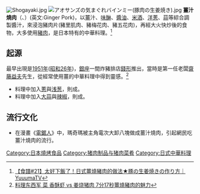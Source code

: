 [[File:Shogayaki.jpg|thumb]]
[[File:アオサンズの気まぐれバインミー(豚肉の生姜焼き).jpg|thumb]]
'''薑汁燒肉'''（{{lang|ja|生姜焼き}}、{{lang|ja|豚の生姜焼き}}）(英文:Ginger Pork)，以[[薑|薑]]汁、[[味醂|味醂]]、[[醬油|醬油]]、[[米酒|米酒]]、[[洋蔥|洋蔥]]、[[蒜|蒜]]等綜合調製醬汁，來浸泡豬肉片(豬里肌肉、豬梅花肉、豬五花肉)，再經大火快炒後的食物，大多使用[[豬肉|豬肉]]，是日本特有的中華料理。<ref>[https://www.youtube.com/watch?v=ocHjhfZAf0U 【食譜#21】太好下飯了！日式薑燒豬肉的做法★豚の生姜焼きの作り方｜YuuumaTV]</ref>

== 起源 ==
最早出現是[[1951年|1951年]]([[昭和26年|昭和26年]])，[[銀座|銀座]]一間炸豬排店[[錢形|錢形]]推出，當時是第一任老闆[[齋藤益夫|齋藤益夫]]先生，從經常使用薑的中華料理中得到靈感。<ref>[https://www.youtube.com/watch?v=u0B7lDuU7vY 料理东西军 菜 香酥虾 vs 姜烧猪肉 7分17秒薑燒豬肉的魅力]</ref>

*料理中加入[[蔥|蔥]]與[[浅葱|浅葱]]，則成'''{{lang|ja|若草焼き}}'''。
*料理中加入[[大蒜|大蒜]]與[[辣椒|辣椒]]，則成'''{{lang|ja|南蛮焼き}}'''。

== 流行文化 ==

*在漫畫《[[電鋸人|電鋸人]]》中，瑪奇瑪被主角電次大卸八塊做成薑汁燒肉，引起網民吃薑汁燒肉的流行。


{{食物小作品}}

[[Category:日本燒烤食品|Category:日本燒烤食品]]
[[Category:猪肉制品与猪肉菜肴|Category:猪肉制品与猪肉菜肴]]
[[Category:日式中華料理|Category:日式中華料理]]